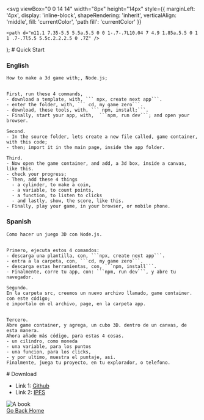 


  <svg
    viewBox="0 0 14 14"
    width="8px"
    height="14px"
    style={{
      marginLeft: '4px',
      display: 'inline-block',
      shapeRendering: 'inherit',
      verticalAlign: 'middle',
      fill: 'currentColor',
      'path fill': 'currentColor'
    }}
  >
    <path d="m11.1 7.35-5.5 5.5a.5.5 0 0 1-.7-.7L10.04 7 4.9 1.85a.5.5 0 1 1 .7-.7l5.5 5.5c.2.2.2.5 0 .7Z" />
  </svg>
);


<Meta title="/Quick Start" />
# Quick Start
<br />

### English
```
How to make a 3d game with;, Node.js;


First, run these 4 commands,
- download a template, with, ``` npx, create next app```.
- enter the folder, with, ``` cd, my game zero```.
- download, these tools, with, ``` npm, install;```.
- Finally, start your app, with,  ```npm, run dev```; and open your browser.

Second. 
- In the source folder, lets create a new file called, game container, with this code;  
- then; import it in the main page, inside the app folder.

Third.
- Now open the game container, and add, a 3d box, inside a canvas, like this. 
- check your progress;
- Then, add these 4 things
  - a cylinder, to make a coin,
  - a variable, to count points,
  - a function, to listen to clicks
  - and lastly, show, the score, like this.
- Finally, play your game, in your browser, or mobile phone.
```

### Spanish
```
Como hacer un juego 3D con Node.js.


Primero, ejecuta estos 4 comandos:
- descarga una plantilla, con, ```npx, create next app```.
- entra a la carpeta, con, ```cd, my game zero```.
- descarga estas herramientas, con, ```npm, install```.
- Finalmente, corre tu app, con: ```npm, run dev```, y abre tu navegador.

Segundo.
En la carpeta src, creemos un nuevo archivo llamado, game container.  con este código;
e importalo en el archivo, page, en la carpeta app.


Tercero.
Abre game container, y agrega, un cubo 3D. dentro de un canvas, de esta manera. 
Ahora añade más código, para estas 4 cosas.
- un cilindro, como moneda
- una variable, para los puntos
- una funcion, para los clicks,
- y por ultimo, muestra el puntaje, asi.
Finalmente, juega tu proyecto, en tu explorador, o telefono.
```




<div className="pt-100">
  <div>
    # Download
  </div>
  <div>
    <ul>
      <li> 
        Link 1: <a href="/">Github</a>
      </li> 
      <li> 
        Link 2: <a href="/">IPFS</a>
      </li> 
    </ul>
  </div>
</div>
<Image 
        width={320}
        height={320}
        layout="fixed"
        src={WebPOV} 
        alt="A book" 
        className="sb-explore-image"
      />
        <div>
        <a href="/">Go Back Home</a>
        </div>
